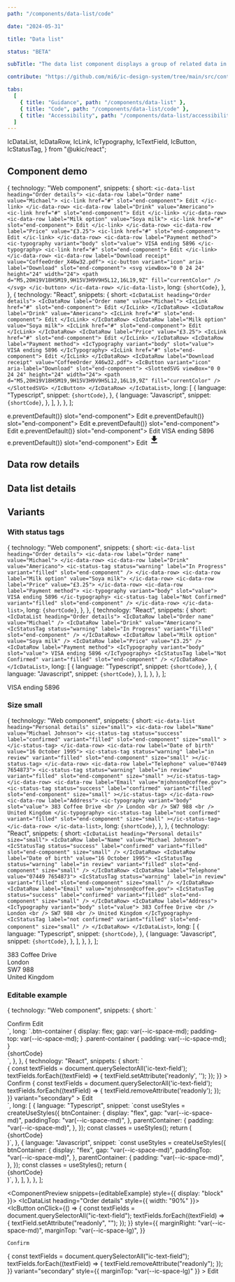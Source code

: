 ```yaml
---
path: "/components/data-list/code"

date: "2024-05-31"

title: "Data list"

status: "BETA"

subTitle: "The data list component displays a group of related data in a consistent and easy to consume way."

contribute: "https://github.com/mi6/ic-design-system/tree/main/src/content/structured/components/data-list"

tabs:
  [
    { title: "Guidance", path: "/components/data-list" },
    { title: "Code", path: "/components/data-list/code" },
    { title: "Accessibility", path: "/components/data-list/accessibility" },
  ]
---
```


  IcDataList,
  IcDataRow,
  IcLink,
  IcTypography,
  IcTextField,
  IcButton,
  IcStatusTag,
} from "@ukic/react";

## Component demo

  {
    technology: "Web component",
    snippets: {
      short: `<ic-data-list heading="Order details">
  <ic-data-row label="Order name" value="Michael">
    <ic-link href="#" slot="end-component">
      Edit
    </ic-link>
  </ic-data-row>
  <ic-data-row label="Drink" value="Americano">
    <ic-link href="#" slot="end-component">
      Edit
    </ic-link>
  </ic-data-row>
  <ic-data-row label="Milk option" value="Soya milk">
    <ic-link href="#" slot="end-component">
      Edit
    </ic-link>
  </ic-data-row>
  <ic-data-row label="Price" value="£3.25">
    <ic-link href="#" slot="end-component">
      Edit
    </ic-link>
  </ic-data-row>
  <ic-data-row label="Payment method">
    <ic-typography variant="body" slot="value">
      VISA ending 5896
    </ic-typography>
    <ic-link href="#" slot="end-component">
      Edit
    </ic-link>
  </ic-data-row>
  <ic-data-row label="Download receipt" value="CoffeeOrder_X46w32.pdf">
    <ic-button variant="icon" aria-label="Download" slot="end-component">
      <svg viewBox="0 0 24 24" height="24" width="24">
        <path
          d="M5,20H19V18H5M19,9H15V3H9V9H5L12,16L19,9Z"
          fill="currentColor"
        />
      </svg>
    </ic-button>
  </ic-data-row>
</ic-data-list>`,
      long: `{shortCode}`,
    },
  },
  {
    technology: "React",
    snippets: {
      short: `<IcDataList heading="Order details">
  <IcDataRow label="Order name" value="Michael">
    <IcLink href="#" slot="end-component">
      Edit
    </IcLink>
  </IcDataRow>
  <IcDataRow label="Drink" value="Americano">
    <IcLink href="#" slot="end-component">
      Edit
    </IcLink>
  </IcDataRow>
  <IcDataRow label="Milk option" value="Soya milk">
    <IcLink href="#" slot="end-component">
      Edit
    </IcLink>
  </IcDataRow>
  <IcDataRow label="Price" value="£3.25">
    <IcLink href="#" slot="end-component">
      Edit
    </IcLink>
  </IcDataRow>
  <IcDataRow label="Payment method">
    <IcTypography variant="body" slot="value">
      VISA ending 5896
    </IcTypography>
    <IcLink href="#" slot="end-component">
      Edit
    </IcLink>
  </IcDataRow>
  <IcDataRow label="Download receipt" value="CoffeeOrder_X46w32.pdf">
    <IcButton variant="icon" aria-label="Download" slot="end-component">
      <SlottedSVG viewBox="0 0 24 24" height="24" width="24">
        <path
          d="M5,20H19V18H5M19,9H15V3H9V9H5L12,16L19,9Z"
          fill="currentColor"
        />
      </SlottedSVG>
    </IcButton>
  </IcDataRow>
</IcDataList>`,
      long: [
        {
          language: "Typescript",
          snippet: `{shortCode}`,
        },
        {
          language: "Javascript",
          snippet: `{shortCode}`,
        },
      ],
    },
  },
];

<ComponentPreview snippets={snippets}>
  <IcDataList heading="Order details" style={{ width: "90%" }}>
    <IcDataRow label="Order name" value="Michael">
      <IcLink href="#" onClick={(e) => e.preventDefault()} slot="end-component">
        Edit
      </IcLink>
    </IcDataRow>
    <IcDataRow label="Drink" value="Americano">
      <IcLink href="#" onClick={(e) => e.preventDefault()} slot="end-component">
        Edit
      </IcLink>
    </IcDataRow>
    <IcDataRow label="Milk option" value="Soya milk">
      <IcLink href="#" onClick={(e) => e.preventDefault()} slot="end-component">
        Edit
      </IcLink>
    </IcDataRow>
    <IcDataRow label="Price" value="£3.25">
      <IcLink href="#" onClick={(e) => e.preventDefault()} slot="end-component">
        Edit
      </IcLink>
    </IcDataRow>
    <IcDataRow label="Payment method">
      <IcTypography variant="body" slot="value">
        VISA ending 5896
      </IcTypography>
      <IcLink href="#" onClick={(e) => e.preventDefault()} slot="end-component">
        Edit
      </IcLink>
    </IcDataRow>
    <IcDataRow label="Download receipt" value="CoffeeOrder_X46w32.pdf">
      <IcButton variant="icon" aria-label="Download" slot="end-component">
        <svg viewBox="0 0 24 24" height="24" width="24">
          <path
            d="M5,20H19V18H5M19,9H15V3H9V9H5L12,16L19,9Z"
            fill="currentColor"
          />
        </svg>
      </IcButton>
    </IcDataRow>
  </IcDataList>
</ComponentPreview>

## Data row details

<ComponentDetails component="ic-data-row" />

## Data list details

<ComponentDetails component="ic-data-entity" />

## Variants

### With status tags

  {
    technology: "Web component",
    snippets: {
      short: `<ic-data-list heading="Order details">
  <ic-data-row label="Order name" value="Michael">
  </ic-data-row>
  <ic-data-row label="Drink" value="Americano">
    <ic-status-tag
      status="warning"
      label="In Progress"
      variant="filled"
      slot="end-component"
    />
  </ic-data-row>
  <ic-data-row label="Milk option" value="Soya milk">
  </ic-data-row>
  <ic-data-row label="Price" value="£3.25">
  </ic-data-row>
  <ic-data-row label="Payment method">
    <ic-typography variant="body" slot="value">
      VISA ending 5896
    </ic-typography>
    <ic-status-tag
      label="Not Confirmed"
      variant="filled"
      slot="end-component"
    />
  </ic-data-row>
</ic-data-list>`,
      long: `{shortCode}`,
    },
  },
  {
    technology: "React",
    snippets: {
      short: `<IcDataList heading="Order details">
  <IcDataRow label="Order name" value="Michael" />
  <IcDataRow label="Drink" value="Americano">
    <IcStatusTag
      status="warning"
      label="In Progress"
      variant="filled"
      slot="end-component"
    />
  </IcDataRow>
  <IcDataRow label="Milk option" value="Soya milk" />
  <IcDataRow label="Price" value="£3.25" />
  <IcDataRow label="Payment method">
    <IcTypography variant="body" slot="value">
      VISA ending 5896
    </IcTypography>
    <IcStatusTag
      label="Not Confirmed"
      variant="filled"
      slot="end-component"
    />
  </IcDataRow>
</IcDataList>`,
      long: [
        {
          language: "Typescript",
          snippet: `{shortCode}`,
        },
        {
          language: "Javascript",
          snippet: `{shortCode}`,
        },
      ],
    },
  },
];

<ComponentPreview snippets={withStatusTags}>
  <IcDataList heading="Order details" style={{ width: "90%" }}>
    <IcDataRow label="Order name" value="Michael" />
    <IcDataRow label="Drink" value="Americano">
      <IcStatusTag
        status="warning"
        label="In Progress"
        variant="filled"
        slot="end-component"
      />
    </IcDataRow>
    <IcDataRow label="Milk option" value="Soya milk" />
    <IcDataRow label="Price" value="£3.25" />
    <IcDataRow label="Payment method">
      <IcTypography variant="body" slot="value">
        VISA ending 5896
      </IcTypography>
      <IcStatusTag
        label="Not Confirmed"
        variant="filled"
        slot="end-component"
      />
    </IcDataRow>
  </IcDataList>
</ComponentPreview>

### Size small

  {
    technology: "Web component",
    snippets: {
      short: `<ic-data-list heading="Personal details" size="small">
  <ic-data-row label="Name" value="Michael Johnson">
    <ic-status-tag
      status="success"
      label="confirmed"
      variant="filled"
      slot="end-component"
      size="small"
    ></ic-status-tag>
  </ic-data-row>
  <ic-data-row label="Date of birth" value="16 October 1995">
    <ic-status-tag
      status="warning"
      label="in review"
      variant="filled"
      slot="end-component"
      size="small"
    ></ic-status-tag>
  </ic-data-row>
  <ic-data-row label="Telephone" value="07449 7654873">
    <ic-status-tag
      status="warning"
      label="in review"
      variant="filled"
      slot="end-component"
      size="small"
    ></ic-status-tag>
  </ic-data-row>
  <ic-data-row label="Email" value="mjohnson@coffee.gov">
    <ic-status-tag
      status="success"
      label="confirmed"
      variant="filled"
      slot="end-component"
      size="small"
    ></ic-status-tag>
  </ic-data-row>
  <ic-data-row label="Address">
    <ic-typography variant="body" slot="value">
      383 Coffee Drive
      <br />
      London
      <br />
      SW7 988
      <br />
      United Kingdom
    </ic-typography>
    <ic-status-tag
      label="not confirmed"
      variant="filled"
      slot="end-component"
      size="small"
    ></ic-status-tag>
  </ic-data-row>
</ic-data-list>`,
      long: `{shortCode}`,
    },
  },
  {
    technology: "React",
    snippets: {
      short: `<IcDataList heading="Personal details" size="small">
  <IcDataRow label="Name" value="Michael Johnson">
    <IcStatusTag
      status="success"
      label="confirmed"
      variant="filled"
      slot="end-component"
      size="small"
    />
  </IcDataRow>
  <IcDataRow label="Date of birth" value="16 October 1995">
    <IcStatusTag
      status="warning"
      label="in review"
      variant="filled"
      slot="end-component"
      size="small"
    />
  </IcDataRow>
  <IcDataRow label="Telephone" value="07449 7654873">
    <IcStatusTag
      status="warning"
      label="in review"
      variant="filled"
      slot="end-component"
      size="small"
    />
  </IcDataRow>
  <IcDataRow label="Email" value="mjohnson@coffee.gov">
    <IcStatusTag
      status="success"
      label="confirmed"
      variant="filled"
      slot="end-component"
      size="small"
    />
  </IcDataRow>
  <IcDataRow label="Address">
    <IcTypography variant="body" slot="value">
      383 Coffee Drive
      <br />
      London
      <br />
      SW7 988
      <br />
      United Kingdom
    </IcTypography>
    <IcStatusTag
      label="not confirmed"
      variant="filled"
      slot="end-component"
      size="small"
    />
  </IcDataRow>
</IcDataList>`,
      long: [
        {
          language: "Typescript",
          snippet: `{shortCode}`,
        },
        {
          language: "Javascript",
          snippet: `{shortCode}`,
        },
      ],
    },
  },
];

<ComponentPreview snippets={smallSnippet}>
  <IcDataList heading="Personal details" size="small" style={{ width: "90%" }}>
    <IcDataRow label="Name" value="Michael Johnson" />
    <IcDataRow label="Date of birth" value="16 October 1995" />
    <IcDataRow label="Telephone" value="07449 7654873" />
    <IcDataRow label="Email" value="mjohnson@coffee.gov" />
    <IcDataRow label="Address">
      <IcTypography variant="body" slot="value">
        383 Coffee Drive
        <br />
        London
        <br />
        SW7 988
        <br />
        United Kingdom
      </IcTypography>
    </IcDataRow>
  </IcDataList>
</ComponentPreview>

### Editable example

  {
    technology: "Web component",
    snippets: {
      short: `<ic-data-list heading="Order details">
  <ic-data-row label="Order name"> 
    <ic-text-field 
      slot="value" 
      label="Order name" 
      value="Michael"
      readonly="true"
      hide-label="true"
      full-width="true"
    />
  </ic-data-row>
  <ic-data-row label="Drink">
    <ic-text-field 
      slot="value" 
      label="Drink" 
      value="Americano"
      readonly="true"
      hide-label="true"
      full-width="true"
    />
  </ic-data-row>
  <ic-data-row label="Milk option">
    <ic-text-field 
      slot="value" 
      label="Milk option" 
      value="Soya milk"
      readonly="true"
      hide-label="true"
      full-width="true"
    />
  </ic-data-row>
  <ic-data-row label="Price">
    <ic-text-field 
      slot="value" 
      label="Price" 
      value="£3.25"
      readonly="true"
      hide-label="true"
      full-width="true"
    />
  </ic-data-row>
  <ic-data-row label="Payment method">
    <ic-text-field 
      slot="value" 
      label="Payment method" 
      value="VISA ending 5896"
      readonly="true"
      hide-label="true"
      full-width="true"
    />
  </ic-data-row>
</ic-data-list>
<div class="btn-container">
  <ic-button id="confirm-button">
    Confirm
  </ic-button>
  <ic-button id="edit-button" variant="secondary">
    Edit
  </ic-button>
</div>`,
      long: `.btn-container {
    display: flex;
    gap: var(--ic-space-md);
    padding-top: var(--ic-space-md);
  }
  .parent-container {
    padding: var(--ic-space-md);
  }
</style>
<body>
  <div class="parent-container">
    {shortCode}
  </div>
  <script>
    const textFields = document.querySelectorAll('ic-text-field');
    const confirmBtn = document.querySelector('#confirm-button');
    confirmBtn.addEventListener('click', () => {
      textFields.forEach((textField) => {
        textField.setAttribute('readonly', '');
      });
    });
    const editBtn = document.querySelector('#edit-button');
    editBtn.addEventListener('click', () => {
      textFields.forEach((textField) => {
        textField.removeAttribute('readonly');
      });
    });
  </script>`,
    },
  },
  {
    technology: "React",
    snippets: {
      short: `<IcDataList heading="Order details">
  <IcDataRow label="Order name">
    <IcTextField
      slot="value"
      label="Order name"
      value="Michael"
      readonly
      hideLabel
      fullWidth
    />
  </IcDataRow>
  <IcDataRow label="Drink" value="Americano">
    <IcTextField
      slot="value"
      label="Drink"
      value="Americano"
      readonly
      hideLabel
      fullWidth
    />
  </IcDataRow>
  <IcDataRow label="Milk option" value="Soya milk">
    <IcTextField
      slot="value"
      label="Milk option"
      value="Soya milk"
      readonly
      hideLabel
      fullWidth
    />
  </IcDataRow>
  <IcDataRow label="Price" value="£3.25">
    <IcTextField
      slot="value"
      label="Price"
      value="£3.25"
      readonly
      hideLabel
      fullWidth
    />
  </IcDataRow>
  <IcDataRow label="Payment method">
    <IcTextField
      slot="value"
      label="Payment method"
      value="VISA ending 5896"
      readonly
      hideLabel
      fullWidth
    />
  </IcDataRow>
</IcDataList>
<div className={classes.btnContainer}>
  <IcButton
    onClick={() => {
      const textFields = document.querySelectorAll('ic-text-field');
      textFields.forEach((textField) => {
        textField.setAttribute('readonly', '');
      });
    }}
  >
    Confirm
  </IcButton>
  <IcButton
    onClick={() => {
      const textFields = document.querySelectorAll('ic-text-field');
      textFields.forEach((textField) => {
        textField.removeAttribute('readonly');
      });
    }}
    variant="secondary"
  >
    Edit
  </IcButton>
</div>`,
      long: [
        {
          language: "Typescript",
          snippet: `const useStyles = createUseStyles({
  btnContainer: {
    display: "flex",
    gap: "var(--ic-space-md)",
    paddingTop: "var(--ic-space-md)",
  },
  parentContainer: {
    padding: "var(--ic-space-md)",
  },
});
const classes = useStyles();
return ( 
  <div className={classes.parentContainer}>
    {shortCode}
  </div>
)`,
        },
        {
          language: "Javascript",
          snippet: `const useStyles = createUseStyles({
  btnContainer: {
    display: "flex",
    gap: "var(--ic-space-md)",
    paddingTop: "var(--ic-space-md)",
  },
  parentContainer: {
    padding: "var(--ic-space-md)",
  },
});
const classes = useStyles();
return ( 
  <div className={classes.parentContainer}>
    {shortCode}
  </div>
)`,
        },
      ],
    },
  },
];

<ComponentPreview snippets={editableExample} style={{ display: "block" }}>
  <IcDataList heading="Order details" style={{ width: "90%" }}>
    <IcDataRow label="Order name">
      <IcTextField
        slot="value"
        label="Order name"
        value="Michael"
        readonly
        hideLabel
        fullWidth
      />
    </IcDataRow>
    <IcDataRow label="Drink" value="Americano">
      <IcTextField
        slot="value"
        label="Drink"
        value="Americano"
        readonly
        hideLabel
        fullWidth
      />
    </IcDataRow>
    <IcDataRow label="Milk option" value="Soya milk">
      <IcTextField
        slot="value"
        label="Milk option"
        value="Soya milk"
        readonly
        hideLabel
        fullWidth
      />
    </IcDataRow>
    <IcDataRow label="Price" value="£3.25">
      <IcTextField
        slot="value"
        label="Price"
        value="£3.25"
        readonly
        hideLabel
        fullWidth
      />
    </IcDataRow>
    <IcDataRow label="Payment method">
      <IcTextField
        slot="value"
        label="Payment method"
        value="VISA ending 5896"
        readonly
        hideLabel
        fullWidth
      />
    </IcDataRow>
  </IcDataList>
  <IcButton
    onClick={() => {
      const textFields = document.querySelectorAll("ic-text-field");
      textFields.forEach((textField) => {
        textField.setAttribute("readonly", "");
      });
    }}
    style={{
      marginRight: "var(--ic-space-md)",
      marginTop: "var(--ic-space-lg)",
    }}
  >
    Confirm
  </IcButton>
  <IcButton
    onClick={() => {
      const textFields = document.querySelectorAll("ic-text-field");
      textFields.forEach((textField) => {
        textField.removeAttribute("readonly");
      });
    }}
    variant="secondary"
    style={{ marginTop: "var(--ic-space-lg)" }}
  >
    Edit
  </IcButton>
</ComponentPreview>
